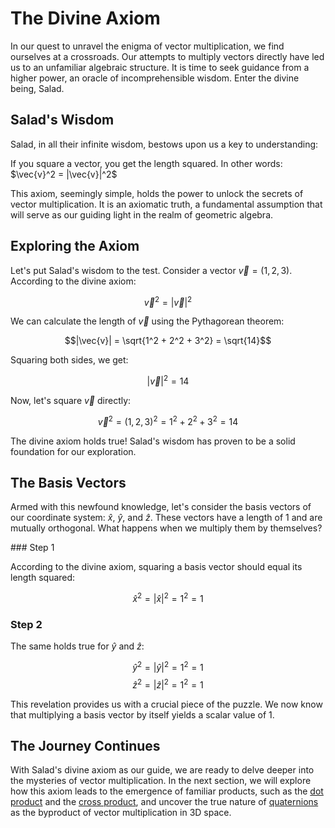 
# The Divine Axiom

In our quest to unravel the enigma of vector multiplication, we find ourselves at a crossroads. Our attempts to multiply vectors directly have led us to an unfamiliar algebraic structure. It is time to seek guidance from a higher power, an oracle of incomprehensible wisdom. Enter the divine being, Salad.

## Salad's Wisdom

Salad, in all their infinite wisdom, bestows upon us a key to understanding:

<Callout type="info">
If you square a vector, you get the length squared. In other words: $\vec{v}^2 = |\vec{v}|^2$
</Callout>

This axiom, seemingly simple, holds the power to unlock the secrets of vector multiplication. It is an axiomatic truth, a fundamental assumption that will serve as our guiding light in the realm of geometric algebra.

## Exploring the Axiom

Let's put Salad's wisdom to the test. Consider a vector $\vec{v} = (1, 2, 3)$. According to the divine axiom:

$$\vec{v}^2 = |\vec{v}|^2$$

We can calculate the length of $\vec{v}$ using the Pythagorean theorem:

$$|\vec{v}| = \sqrt{1^2 + 2^2 + 3^2} = \sqrt{14}$$

Squaring both sides, we get:

$$|\vec{v}|^2 = 14$$

Now, let's square $\vec{v}$ directly:

$$\vec{v}^2 = (1, 2, 3)^2 = 1^2 + 2^2 + 3^2 = 14$$

The divine axiom holds true! Salad's wisdom has proven to be a solid foundation for our exploration.

## The Basis Vectors

Armed with this newfound knowledge, let's consider the basis vectors of our coordinate system: $\hat{x}$, $\hat{y}$, and $\hat{z}$. These vectors have a length of 1 and are mutually orthogonal. What happens when we multiply them by themselves?

<Steps>
### Step 1

According to the divine axiom, squaring a basis vector should equal its length squared:

$$\hat{x}^2 = |\hat{x}|^2 = 1^2 = 1$$

### Step 2

The same holds true for $\hat{y}$ and $\hat{z}$:

$$\hat{y}^2 = |\hat{y}|^2 = 1^2 = 1$$
$$\hat{z}^2 = |\hat{z}|^2 = 1^2 = 1$$
</Steps>

This revelation provides us with a crucial piece of the puzzle. We now know that multiplying a basis vector by itself yields a scalar value of 1.

## The Journey Continues

With Salad's divine axiom as our guide, we are ready to delve deeper into the mysteries of vector multiplication. In the next section, we will explore how this axiom leads to the emergence of familiar products, such as the [dot product](/multiplying-vectors-the-journey-begins/emergence-of-dot-product-and-cross-product) and the [cross product](/multiplying-vectors-the-journey-begins/emergence-of-dot-product-and-cross-product), and uncover the true nature of [quaternions](/multiplying-vectors-the-journey-begins/quaternions-the-byproduct-of-vector-multiplication) as the byproduct of vector multiplication in 3D space.